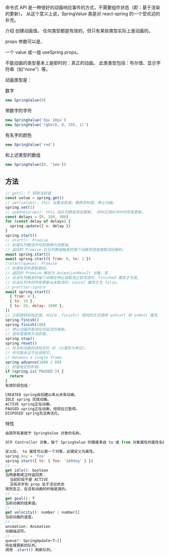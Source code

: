 命令式 API 是一种很好的动画响应事件的方式，不需要组件状态（即：基于渲染的更新）。 从这个意义上说，SpringValue 类是对 react-spring 的一个受欢迎的补充。

介绍
创建动画值。 任何类型都是有效的，但只有某些类型实际上是动画的。

props 参数可以是..

  一个 value
或一组 useSpring props。

不能动画的类型基本上是即时的：真正的动画。 此类类型包括：布尔值、显示字符串（如“none”）等。

动画类型是：

数字

```JavaScript
new SpringValue(0)
```


带数字的字符

```JavaScript
new SpringValue('0px 10px')
new SpringValue('rgba(0, 0, 255, 1)')
```


有名字的颜色

```JavaScript
new SpringValue('red')
```


和上述类型的数组

```JavaScript
new SpringValue([0, '1em'])
```


## 方法

```JavaScript
// get(): T 获取当前值
const value = spring.get()
// set(values): this 设置当前值，替换目标值，停止动画。
spring.set(1)
// update(props): this 向队列数组添加更新。 同时应用队列中的所有更新。
const delays = [0, 100, 300]
for (const delay of delays) {
  spring.update({ x: delay })
}
spring.start()
// start(): Promise
// 处理队列数组并将其替换为空数组。
// 返回的 Promise 在队列数组触发的每个动画完成或被取消后解析。
await spring.start()
await spring.start({ from: 0, to: 1 })
//start(queue): Promise
// 处理给定的更新数组。
// 返回的 Promise 解析为 AnimationResult 对象，其：
// 仅当队列触发的每个动画在停止或取消之前完成时，finished 属性才为真。
// 仅当队列中的所有更新从未取消时，cancel 属性才为 false。
// prettier-ignore
await spring.start([
  { from: 0 },
  { to: 10 },
  { to: 20, delay: 1000 },
])
// 立即跳转到给定值，并以与 .finish() 相同的方式调用 onStart 和 onRest 属性。
spring.finish()
spring.finish(100)
// 停止动画并取消任何延迟的更新。
// 目标值替换为当前值。
spring.stop()
spring.reset()
// 将当前动画前进给定的 dt（以毫秒为单位）。
// 你可能永远不会调用它。
// Advance a single frame.
spring.advance(1000 / 60)
// 检查给定的阶段。
if (spring.is('PAUSED')) {
  return
}
有效阶段包括：

CREATED spring自创建以来从未有动画。
IDLE spring 完成动画。
ACTIVE spring正在动画。
PAUSED spring正在动画，但现在已暂停。
DISPOSED spring无法再活化。
```


特性

```JavaScript
由其所有者赋予 SpringValue 对象的名称。

对于 Controller 对象，每个 SpringValue 的键是来自 to 或 from 对象属性的属性名称。

定义后， to 属性可以是一个对象，此键定义为属性。
spring.key = 'foo'
spring.start({ to: { foo: '180deg' } })
// ---
get idle(): boolean
当两者都成立时返回真：
  当前阶段不是 ACTIVE
  没有异步到 prop 处于活动状态
简而言之，在没有动画的时候是真的。
// ---
get goal(): T
当前动画的结束值。
// ---
get velocity(): number | number[]
当前动画的速度。
// ---
animation: Animation
动画描述符。
// ---
queue?: SpringUpdate<T>[]
待处理更新的队列。
调用 .start() 刷新队列。
```


